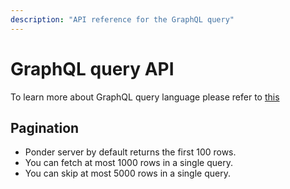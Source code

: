 ```yaml
---
description: "API reference for the GraphQL query"
---
```


# GraphQL query API

To learn more about GraphQL query language please refer to [this](https://graphql.org/learn/)

## Pagination

- Ponder server by default returns the first 100 rows.
- You can fetch at most 1000 rows in a single query.
- You can skip at most 5000 rows in a single query.
